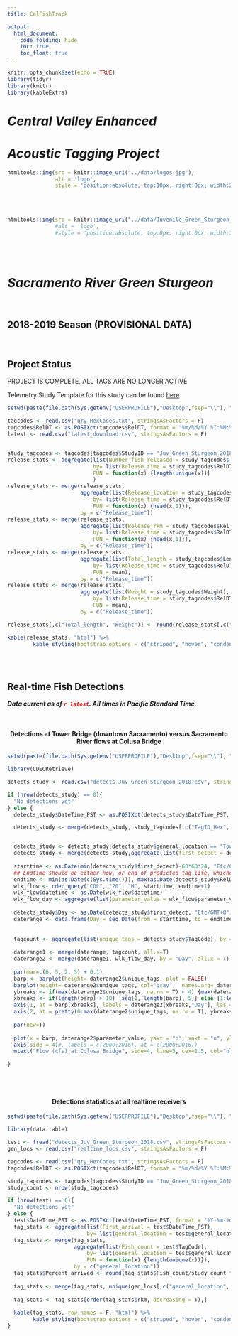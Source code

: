 ```yaml
---
title: CalFishTrack

output:
  html_document:
    code_folding: hide
    toc: true
    toc_float: true
---
```

```r
knitr::opts_chunk$set(echo = TRUE)
library(tidyr)
library(knitr)
library(kableExtra)
```

#  *Central Valley Enhanced*
#  *Acoustic Tagging Project*
```r
htmltools::img(src = knitr::image_uri("../data/logos.jpg"), 
               alt = 'logo', 
               style = 'position:absolute; top:10px; right:0px; width:200px;')

```


<br/>
<br/>

```r
htmltools::img(src = knitr::image_uri("../data/Juvenile_Green_Sturgeon_crop.jpg"))#, 
               #alt = 'logo', 
               #style = 'position:absolute; top:0px; right:0px; width:100px;')
```
<br/>
<br/>



# *Sacramento River Green Sturgeon* 

<br/>

## 2018-2019 Season (PROVISIONAL DATA)


<br/>

## Project Status

PROJECT IS COMPLETE, ALL TAGS ARE NO LONGER ACTIVE

Telemetry Study Template for this study can be found [here](https://github.com/CalFishTrack/real-time/blob/master/data/Telemetry Study Summary Framework_Sac_River_Green_Sturgeon.pdf?raw=true)

```r
setwd(paste(file.path(Sys.getenv("USERPROFILE"),"Desktop",fsep="\\"), "\\Real-time data massaging\\products", sep = ""))

tagcodes <- read.csv("qry_HexCodes.txt", stringsAsFactors = F)
tagcodes$RelDT <- as.POSIXct(tagcodes$RelDT, format = "%m/%d/%Y %I:%M:%S %p", tz = "Etc/GMT+8")
latest <- read.csv("latest_download.csv", stringsAsFactors = F)


study_tagcodes <- tagcodes[tagcodes$StudyID == "Juv_Green_Sturgeon_2018",]
release_stats <- aggregate(list(Number_fish_released = study_tagcodes$TagID_Hex),
                           by= list(Release_time = study_tagcodes$RelDT),
                           FUN = function(x) {length(unique(x))}
                           )
release_stats <- merge(release_stats,
                       aggregate(list(Release_location = study_tagcodes$Rel_loc),
                           by= list(Release_time = study_tagcodes$RelDT),
                           FUN = function(x) {head(x,1)}),
                       by = c("Release_time"))
release_stats <- merge(release_stats,
                       aggregate(list(Release_rkm = study_tagcodes$Rel_rkm),
                           by= list(Release_time = study_tagcodes$RelDT),
                           FUN = function(x) {head(x,1)}),
                       by = c("Release_time"))
release_stats <- merge(release_stats,
                       aggregate(list(Total_length = study_tagcodes$Length),
                           by= list(Release_time = study_tagcodes$RelDT),
                           FUN = mean),
                       by = c("Release_time"))
release_stats <- merge(release_stats,
                       aggregate(list(Weight = study_tagcodes$Weight),
                           by= list(Release_time = study_tagcodes$RelDT),
                           FUN = mean),
                       by = c("Release_time"))

release_stats[,c("Total_length", "Weight")] <- round(release_stats[,c("Total_length", "Weight")],1)

kable(release_stats, "html") %>%
        kable_styling(bootstrap_options = c("striped", "hover", "condensed", "responsive"), full_width = F, position = "left")
                       

```

<br/>

## Real-time Fish Detections

***Data current as of <span style="color:red">`r latest`</span>. All times in Pacific Standard Time.***

<br/>
<center>
#### Detections at Tower Bridge (downtown Sacramento) versus Sacramento River flows at Colusa Bridge
</center>

```r
setwd(paste(file.path(Sys.getenv("USERPROFILE"),"Desktop",fsep="\\"), "\\Real-time data massaging\\products", sep = ""))

library(CDECRetrieve)

detects_study <- read.csv("detects_Juv_Green_Sturgeon_2018.csv", stringsAsFactors = F)

if (nrow(detects_study) == 0){
  "No detections yet"
} else {
  detects_study$DateTime_PST <- as.POSIXct(detects_study$DateTime_PST, format = "%Y-%m-%d %H:%M:%S", "Etc/GMT+8")

  detects_study <- merge(detects_study, study_tagcodes[,c("TagID_Hex", "RelDT", "StudyID", "tag_life")], by.x = "TagCode", by.y = "TagID_Hex")


  detects_study <- detects_study[detects_study$general_location == "TowerBridge",]
  detects_study <- merge(detects_study,aggregate(list(first_detect = detects_study$DateTime_PST), by = list(TagCode= detects_study$TagCode), FUN = min))
  
  starttime <- as.Date(min(detects_study$first_detect)-60*60*24, "Etc/GMT+8")
  ## Endtime should be either now, or end of predicted tag life, whichever comes first
  endtime <- min(as.Date(c(Sys.time())), max(as.Date(detects_study$RelDT)+(detects_study$tag_life*1.5)))
  wlk_flow <- cdec_query("COL", "20", "H", starttime, endtime+1)
  wlk_flow$datetime <- as.Date(wlk_flow$datetime)
  wlk_flow_day <- aggregate(list(parameter_value = wlk_flow$parameter_value), by = list(Day = wlk_flow$datetime), FUN = mean, na.rm = T)
  
  detects_study$Day <- as.Date(detects_study$first_detect, "Etc/GMT+8")
  daterange <- data.frame(Day = seq.Date(from = starttime, to = endtime, by = "day"))
  
  
  tagcount <- aggregate(list(unique_tags = detects_study$TagCode), by = list(Day = detects_study$Day), FUN = function(x){length(unique(x))})
  
  daterange1 <- merge(daterange, tagcount, all.x=T)
  daterange2 <- merge(daterange1, wlk_flow_day, by = "Day", all.x = T)
  
  par(mar=c(6, 5, 2, 5) + 0.1)
  barp <- barplot(height= daterange2$unique_tags, plot = FALSE)
  barplot(height= daterange2$unique_tags, col="gray",  names.arg= daterange2$Day, xlab = "", ylab = "Number of fish arrivals per day", ylim = c(0,max(daterange2$unique_tags, na.rm = T)*1.2), las = 2, xlim=c(0,max(barp)+1), cex.lab = 1.5, yaxt = "n", xaxt = "n")
  ybreaks <- if(max(daterange2$unique_tags, na.rm = T) < 4) {max(daterange2$unique_tags, na.rm = T)} else {5}
  xbreaks <- if(length(barp) > 10) {seq(1, length(barp), 5)} else {1:length(barp)}
  axis(1, at = barp[xbreaks], labels = daterange2[xbreaks,"Day"], las = 2)
  axis(2, at = pretty(0:max(daterange2$unique_tags, na.rm = T), ybreaks))
  
  par(new=T)
  
  plot(x = barp, daterange2$parameter_value, yaxt = "n", xaxt = "n", ylab = "", xlab = "", col = "blue", type = "l", lwd=2, xlim=c(0,max(barp)+1))#, ylab = "Returning adults", xlab= "Outmigration year", yaxt="n", col="red", pch=20)
  axis(side = 4)#, labels = c(2000:2016), at = c(2000:2016))
  mtext("Flow (cfs) at Colusa Bridge", side=4, line=3, cex=1.5, col="blue")

}

```

<br/>
<br/>

<center>
#### Detections statistics at all realtime receivers
</center>

```r
setwd(paste(file.path(Sys.getenv("USERPROFILE"),"Desktop",fsep="\\"), "\\Real-time data massaging\\products", sep = ""))

library(data.table)

test <- fread("detects_Juv_Green_Sturgeon_2018.csv", stringsAsFactors = FALSE)
gen_locs <- read.csv("realtime_locs.csv", stringsAsFactors = F)

tagcodes <- read.csv("qry_HexCodes.txt", stringsAsFactors = F)
tagcodes$RelDT <- as.POSIXct(tagcodes$RelDT, format = "%m/%d/%Y %I:%M:%S %p", tz = "Etc/GMT+8")

study_tagcodes <- tagcodes[tagcodes$StudyID == "Juv_Green_Sturgeon_2018",]
study_count <- nrow(study_tagcodes)

if (nrow(test) == 0){
  "No detections yet"
} else {
  test$DateTime_PST <- as.POSIXct(test$DateTime_PST, format = "%Y-%m-%d %H:%M:%S")
  tag_stats <- aggregate(list(First_arrival = test$DateTime_PST), 
                         by= list(general_location = test$general_location), FUN = min)
  tag_stats <- merge(tag_stats, 
                     aggregate(list(Fish_count = test$TagCode), 
                         by= list(general_location = test$general_location), 
                         FUN = function(x) {length(unique(x))}), 
                     by = c("general_location"))
  tag_stats$Percent_arrived <- round(tag_stats$Fish_count/study_count * 100,2)
  
  tag_stats <- merge(tag_stats, unique(gen_locs[,c("general_location", "rkm")]))
  
  tag_stats <- tag_stats[order(tag_stats$rkm, decreasing = T),]
  
  kable(tag_stats, row.names = F, "html") %>%
        kable_styling(bootstrap_options = c("striped", "hover", "condensed", "responsive"), full_width = F, position = "left")
}

```
